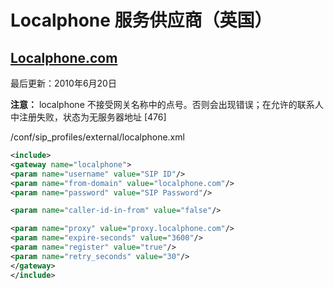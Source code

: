 # Localphone 服务供应商（英国）

## [Localphone.com](http://Localphone.com)

最后更新：2010年6月20日

**注意：** localphone 不接受网关名称中的点号。否则会出现错误；在允许的联系人中注册失败，状态为无服务器地址 \[476\]

/conf/sip\_profiles/external/localphone.xml

```xml
<include>
<gateway name="localphone">
<param name="username" value="SIP ID"/>
<param name="from-domain" value="localphone.com"/>
<param name="password" value="SIP Password"/>

<param name="caller-id-in-from" value="false"/>

<param name="proxy" value="proxy.localphone.com"/>
<param name="expire-seconds" value="3600"/>
<param name="register" value="true"/>
<param name="retry_seconds" value="30"/>
</gateway>
</include> 
```